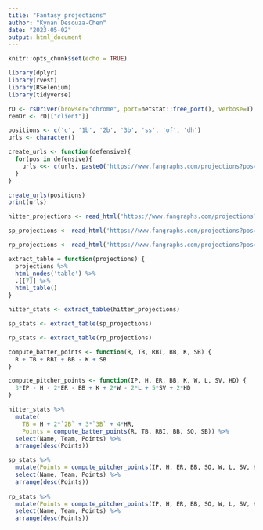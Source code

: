 ```yaml
---
title: "Fantasy projections"
author: "Kynan Desouza-Chen"
date: "2023-05-02"
output: html_document
---
```


```r
knitr::opts_chunk$set(echo = TRUE)
```

```r
library(dplyr)
library(rvest)
library(RSelenium)
library(tidyverse)
```

```r
rD <- rsDriver(browser="chrome", port=netstat::free_port(), verbose=T)
remDr <- rD[["client"]]
```


```r
positions <- c('c', '1b', '2b', '3b', 'ss', 'of', 'dh')
urls <- character()

create_urls <- function(defensive){
  for(pos in defensive){
    urls <<- c(urls, paste0('https://www.fangraphs.com/projections?pos=', pos, '&stats=bat&type=rfangraphsdc&statgroup=fantasy'))
  }
}

create_urls(positions)
print(urls)

hitter_projections <- read_html('https://www.fangraphs.com/projections?pos=ss&stats=bat&type=rfangraphsdc&statgroup=fantasy')

sp_projections <- read_html('https://www.fangraphs.com/projections?pos=&stats=sta&type=rfangraphsdc&statgroup=fantasy&fantasypreset=classic&sortcol=20&sortdir=desc')

rp_projections <- read_html('https://www.fangraphs.com/projections?pos=&stats=rel&type=rfangraphsdc&statgroup=fantasy&sortcol=8&sortdir=desc')
```

```r
extract_table = function(projections) {
  projections %>%
  html_nodes('table') %>%
  .[[7]] %>%
  html_table()
}

hitter_stats <- extract_table(hitter_projections)

sp_stats <- extract_table(sp_projections)

rp_stats <- extract_table(rp_projections)
```

```r
compute_batter_points <- function(R, TB, RBI, BB, K, SB) {
  R + TB + RBI + BB - K + SB
}

compute_pitcher_points <- function(IP, H, ER, BB, K, W, L, SV, HD) {
  3*IP - H - 2*ER - BB + K + 2*W - 2*L + 5*SV + 2*HD
}

hitter_stats %>%
  mutate(
    TB = H + 2*`2B` + 3*`3B` + 4*HR,
    Points = compute_batter_points(R, TB, RBI, BB, SO, SB)) %>%
  select(Name, Team, Points) %>%
  arrange(desc(Points))

sp_stats %>% 
  mutate(Points = compute_pitcher_points(IP, H, ER, BB, SO, W, L, SV, HLD)) %>%
  select(Name, Team, Points) %>%
  arrange(desc(Points))
  
rp_stats %>% 
  mutate(Points = compute_pitcher_points(IP, H, ER, BB, SO, W, L, SV, HLD)) %>%
  select(Name, Team, Points) %>%
  arrange(desc(Points))
```